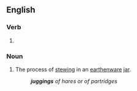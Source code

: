 ==English==

===Verb===
{{head|en|verb form}}

# {{present participle of|en|jug|nocat=1}}

===Noun===
{{en-noun}}

# The process of [[stew]]ing in an [[earthenware]] [[jar]].
#: '''''juggings''' of hares or of partridges''